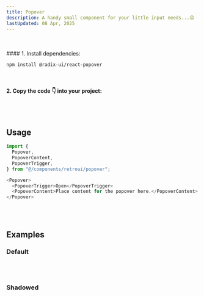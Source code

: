 ```yaml
---
title: Popover
description: A handy small component for your little input needs...😉
lastUpdated: 08 Apr, 2025
---
```


<ComponentShowcase name="popover-style-default" />
<br />
<br />

<ComponentInstall>
  <ComponentInstall.Cli npmCommand="npx shadcn@latest add 'https://retroui.dev/r/popover.json'" />
  <ComponentInstall.Manual>
#### 1. Install dependencies:

```sh
npm install @radix-ui/react-popover
```

<br />

#### 2. Copy the code 👇 into your project:

<ComponentSource name="popover" />
    </ComponentInstall.Manual>

</ComponentInstall>

<br />
<br />

## Usage

```typescript
import {
  Popover,
  PopoverContent,
  PopoverTrigger,
} from "@/components/retroui/popover";
```

```typescript
<Popover>
  <PopoverTrigger>Open</PopoverTrigger>
  <PopoverContent>Place content for the popover here.</PopoverContent>
</Popover>
```

<br />
<br />

## Examples

### Default

<ComponentShowcase name="popover-style-default" />
<br />
<br />

### Shadowed

<ComponentShowcase name="popover-style-default-shadow" />
<br />
<br />
